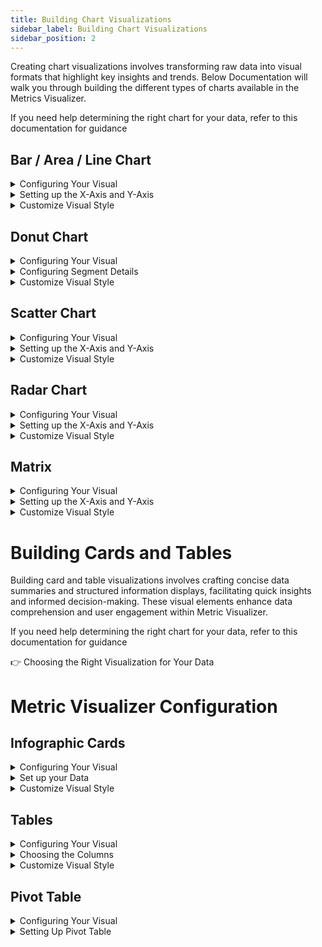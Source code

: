 ```yaml
---
title: Building Chart Visualizations
sidebar_label: Building Chart Visualizations
sidebar_position: 2
---
```





<head>
  <title>Building Chart Visualizations</title>
  <meta name="description" content="" />
</head>

Creating chart visualizations involves transforming raw data into visual formats that highlight key insights and trends. Below Documentation will walk you through building the different types of charts available in the Metrics Visualizer. 

If you need help determining the right chart for your data, refer to this documentation for guidance 


<div class="partner-details">
  

  <h2>Bar / Area / Line Chart</h2>
  <details>
    <summary>Configuring Your Visual</summary>
    <p>Title: Set a concise title that describes your visual's purpose.</p>
    <p>Dataset: Choose the dataset on which your visual will be based.</p>
    <p>If you've uploaded a new dataset, click the refresh button to ensure it's up-to-date and available for visualization.</p>
    <p>Visual Type: Select the type of visual you prefer: Bar, Line, or Area Chart.</p>
    <p>Filters: Apply filters to narrow down the data for your insights. Combine multiple filters using 'and' or 'or' operators.</p>
    <p>Operation: Choose a conditional operator (e.g., ==, >=) for your filter.</p>
    <p>Field: Select the column to which you want to apply the filter.</p>
    <p>Value: Enter the filter value to refine your data selection.</p>
  </details>

  <details>
    <summary>Setting up the X-Axis and Y-Axis</summary>
    <h3>X-Axis</h3>
    <p>The x-axis is like a horizontal line on a graph, showing categories or time.</p>
    <p>Field: Choose the data column to display on the X-axis.</p>
    <p>Orientation(Bottom/Top): Decide where the X-axis labels and ticks appear</p>
    <p>Show Axis Button: Toggle to display or hide the X-axis.</p>
    <p>Stroke: Stroke refers to the thickness of the X-axis line</p>
    <p>Stroke Color: Choose the color of the X-axis line.</p>
    <p>Axis Type: Specify if the X-axis represents categories or numerical values.</p>
    <p>Angle: Adjust the angle of the X-axis labels for better readability.</p>
    <p>Height: Set the height of the X-axis line for visual consistency.</p>
    <h3>Y-Axis</h3>
    <p>The y-axis is a vertical line showing values or counts related to those categories or time.</p>
    <p>Field: Select the data column to display on the Y-axis.</p>
    <p>Aggregation: Choose how data on the Y-axis should be aggregated (e.g., sum, average).</p>
    <p>Show Axis Button: Toggle to display or hide the Y-axis.</p>
    <p>Axis Orientation: Specify whether the Y-axis labels and ticks appear on the left or right side.</p>
    <p>Axis Color: Set the color of the Y-axis line.</p>
    <p>Bar Color: Choose the color of bars in a bar chart on the Y-axis.</p>
    <p>Stacked: Top of each other bar / area for compactness. (Applicable to Bar , Area Chart)</p>
    <p>Stacked Button: Determine if bars / areas in the chart should be stacked.</p>
    <p>Show Bar / Area / Line Button: Toggle to display or hide bars / areas in the visual.</p>
    <p>Axis Type: Define if the Y-axis represents categories or numerical values.</p>
    <p>Area / Line Type: Select the Line / Area type design (Basis , Bump , Natural , etc.) (Applicable to Area , Line Chart)</p>
    <p>Add Y-axis: Allows you to add a secondary Y-axis to your visual, useful for comparing different data series with different scales on the same chart. (Can add up to 4 Axis)</p>
  </details>

  <details>
    <summary>Customize Visual Style</summary>
    <p>Legend: Display information about the Y-Axis and secondary Y-Axis</p>
    <p>Show Legend: Toggle to display or hide the legend.</p>
    <p>Position: Choose where the legend appears relative to the visual.</p>
    <p>Alignment: Align the legend items horizontally or vertically.</p>
    <p>Tooltip: Provides additional information when hovering over data points.</p>
    <p>Show Tooltip: Toggle to display or hide tooltips.</p>
    <p>Style Config: Adjust margins around the visual.</p>
    <p>Top/Right/Left/Bottom Margin: Set the spacing between the visual and its container.</p>
    <p>Grid: Adds a grid for better data interpretation.</p>
    <p>Show Grid: Toggle to display or hide the grid lines.</p>
    <p>Show Horizontal Grid: Toggle to show or hide horizontal grid lines.</p>
    <p>Show Vertical Grid: Toggle to show or hide vertical grid lines.</p>
  </details>

  <h2>Donut Chart</h2>
  <details>
    <summary>Configuring Your Visual</summary>
    <p>Title: Set a concise title that describes your visual's purpose.</p>
    <p>Dataset: Choose the dataset on which your visual will be based.</p>
    <p>If you've uploaded a new dataset, click the refresh button to ensure it's up-to-date and available for visualization.</p>
    <p>Filters: Apply filters to narrow down the data for your insights. Combine multiple filters using 'and' or 'or' operators.</p>
    <p>Operation: Choose a conditional operator (e.g., ==, >=) for your filter.</p>
    <p>Field: Select the column to which you want to apply the filter.</p>
    <p>Value: Enter the filter value to refine your data selection.</p>
  </details>

  <details>
    <summary>Configuring Segment Details</summary>
    <h3>Field</h3>
    <p>Select the data column that will define the segments of the donut chart. Each unique value in this field will represent a distinct segment.</p>
    <h3>Configuring Percentage Display</h3>
    <p>Field: Select the data column to calculate the percentage for each segment.</p>
    <p>Aggregation: Choose how to aggregate data (e.g., sum, average) for calculating percentages.</p>
    <p>Show Button: Toggle to display or hide the percentage values on the chart.</p>
    <p>Is Animation Active Button: Toggle to enable or disable animations for the chart.</p>
    <p>Inner Radius: Adjust the inner radius of the donut chart, making the hole larger or smaller.</p>
    <p>Show Label: Toggle to display or hide labels on the segments.</p>
    <p>Show Label Line: Toggle to display or hide lines connecting labels to their respective segments.</p>
  </details>

  <details>
    <summary>Customize Visual Style</summary>
    <p>Legend: Display information about the Y-Axis and secondary Y-Axis</p>
    <p>Show Legend: Toggle to display or hide the legend.</p>
    <p>Position: Choose where the legend appears relative to the visual.</p>
    <p>Alignment: Align the legend items horizontally or vertically.</p>
    <p>Tooltip: Provides additional information when hovering over data points.</p>
    <p>Show Tooltip: Toggle to display or hide tooltips.</p>
    <p>Style Config: Adjust margins around the visual.</p>
    <p>Top/Right/Left/Bottom Margin: Set the spacing between the visual and its container.</p>
  </details>

  <h2>Scatter Chart</h2>
  <details>
    <summary>Configuring Your Visual</summary>
    <p>Title: Set a concise title that describes your visual's purpose.</p>
    <p>Dataset: Choose the dataset on which your visual will be based.</p>
    <p>If you've uploaded a new dataset, click the refresh button to ensure it's up-to-date and available for visualization.</p>
    <p>Filters: Apply filters to narrow down the data for your insights. Combine multiple filters using 'and' or 'or' operators.</p>
    <p>Operation: Choose a conditional operator (e.g., ==, >=) for your filter.</p>
    <p>Field: Select the column to which you want to apply the filter.</p>
    <p>Value: Enter the filter value to refine your data selection.</p>
  </details>

  <details>
    <summary>Setting up the X-Axis and Y-Axis</summary>
    <h3>X-Axis</h3>
    <p>The X-axis in a scatter plot is a horizontal line that shows categories or numerical values.</p>
    <p>Field: Choose the data column to display on the X-axis.</p>
    <p>Orientation (Bottom/Top): Decide where the X-axis labels and ticks appear.</p>
    <p>Show Axis Button: Toggle to display or hide the X-axis.</p>
    <p>Stroke: Refers to the thickness of the X-axis line.</p>
    <p>Stroke Color: Choose the color of the X-axis line.</p>
    <p>Axis Type: Specify if the X-axis represents categories or numerical values.</p>
    <p>Angle: Adjust the angle of the X-axis labels for better readability.</p>
    <p>Height: Set the height of the X-axis line for visual consistency.</p>
    <h3>Y-Axis</h3>
    <p>The Y-axis in a scatter plot represents the numerical values or measurements plotted vertically against the X-axis.</p>
    <p>Field: Select the data column to display on the Y-axis.</p>
    <p>Aggregation: Choose how to aggregate data on the Y-axis (e.g., sum, average).</p>
    <p>Orientation: Decide where the Y-axis labels and ticks appear (left or right).</p>
    <p>Show Axis: Toggle to display or hide the Y-axis.</p>
    <p>Axis Color: Set the color of the Y-axis line.</p>
    <p>Plot Color: Choose the color of the scatter plot points.</p>
    <p>Axis Type: Specify if the Y-axis represents categories or numerical values.</p>
    <p>Show Scatters: Toggle to display or hide the scatter plot points.</p>
    <p>Show Lines: Toggle to display or hide lines connecting scatter plot points.</p>
    <p>Plot Type: Select the type of plot design (Circle , Cross , Diamond , etc.) to display on the Y-axis.</p>
    <p>Add Y-axis: Allows you to add a secondary Y-axis to your visual, useful for comparing different data series with different scales on the same chart. (Can add up to 4 Axis)</p>
  </details>

  <details>
    <summary>Customize Visual Style</summary>
    <p>Legend: Display information about the Y-Axis and secondary Y-Axis</p>
    <p>Show Legend: Toggle to display or hide the legend.</p>
    <p>Position: Choose where the legend appears relative to the visual.</p>
    <p>Alignment: Align the legend items horizontally or vertically.</p>
    <p>Tooltip: Provides additional information when hovering over data points.</p>
    <p>Show Tooltip: Toggle to display or hide tooltips.</p>
    <p>Style Config: Adjust margins around the visual.</p>
    <p>Top/Right/Left/Bottom Margin: Set the spacing between the visual and its container.</p>
    <p>Grid: Adds a grid for better data interpretation.</p>
    <p>Show Grid: Toggle to display or hide the grid lines.</p>
    <p>Show Horizontal Grid: Toggle to show or hide horizontal grid lines.</p>
    <p>Show Vertical Grid: Toggle to show or hide vertical grid lines.</p>
  </details>

  <h2>Radar Chart</h2>
  <details>
    <summary>Configuring Your Visual</summary>
    <p>Title: Set a concise title that describes your visual's purpose.</p>
    <p>Dataset: Choose the dataset on which your visual will be based.</p>
    <p>If you've uploaded a new dataset, click the refresh button to ensure it's up-to-date and available for visualization.</p>
    <p>Filters: Apply filters to narrow down the data for your insights. Combine multiple filters using 'and' or 'or' operators.</p>
    <p>Operation: Choose a conditional operator (e.g., ==, >=) for your filter.</p>
    <p>Field: Select the column to which you want to apply the filter.</p>
    <p>Value: Enter the filter value to refine your data selection.</p>
  </details>

  <details>
    <summary>Setting up the X-Axis and Y-Axis</summary>
    <h3>X-Axis</h3>
    <p>The X-axis in a radar chart represents different variables or categories plotted radially around the center, showing their values relative to each other.</p>
    <p>Field: Select the data column to define the categories or variables displayed on the X-axis of the radar chart. Each value in this field will represent a point around the radar chart's circumference.</p>
    <h3>Y-Axis</h3>
    <p>The Y-axis in a radar chart represents the scale or values for each category or variable plotted radially from the center of the chart.</p>
    <p>Field: Choose the data column to display on the Y-axis of the radar chart.</p>
    <p>Aggregation: Select how to aggregate data for each category on the Y-axis (e.g., sum, average).</p>
    <p>Show Radar: Toggle to display or hide the radar lines connecting data points.</p>
    <p>Radar Color: Set the color of the radar lines on the chart.</p>
    <p>Fill Opacity: Adjust the transparency of the area filled between radar lines to indicate data values.</p>
    <p>Add Y-axis: Allows you to add a secondary Y-axis to your visual, useful for comparing different data series with different scales on the same chart. (Can add up to 4 Axis)</p>
  </details>

  <details>
    <summary>Customize Visual Style</summary>
    <p>Legend: Display information about the Y-Axis and secondary Y-Axis</p>
    <p>Show Legend: Toggle to display or hide the legend.</p>
    <p>Position: Choose where the legend appears relative to the visual.</p>
    <p>Alignment: Align the legend items horizontally or vertically.</p>
    <p>Tooltip: Provides additional information when hovering over data points.</p>
    <p>Show Tooltip: Toggle to display or hide tooltips.</p>
    <p>Style Config: Adjust margins around the visual.</p>
    <p>Top/Right/Left/Bottom Margin: Set the spacing between the visual and its container.</p>
    <p>Grid: Adds a grid for better data interpretation.</p>
    <p>Show Grid: Toggle to display or hide the grid lines.</p>
    <p>Show Horizontal Grid: Toggle to show or hide horizontal grid lines.</p>
    <p>Show Vertical Grid: Toggle to show or hide vertical grid lines.</p>
  </details>

  <h2>Matrix</h2>
  <details>
    <summary>Configuring Your Visual</summary>
    <p>Title: Set a concise title that describes your visual's purpose.</p>
    <p>Dataset: Choose the dataset on which your visual will be based.</p>
    <p>If you've uploaded a new dataset, click the refresh button to ensure it's up-to-date and available for visualization.</p>
    <p>Filters: Apply filters to narrow down the data for your insights. Combine multiple filters using 'and' or 'or' operators.</p>
    <p>Operation: Choose a conditional operator (e.g., ==, >=) for your filter.</p>
    <p>Field: Select the column to which you want to apply the filter.</p>
    <p>Value: Enter the filter value to refine your data selection.</p>
  </details>

  <details>
    <summary>Setting up the X-Axis and Y-Axis</summary>
    <h3>X-Axis</h3>
    <p>The X-axis in a radar chart represents categories or groups.</p>
    <p>Field: Select the data column to display on the X-axis of the matrix visual. Each unique value in this field will represent a column in the matrix.</p>
     <h3>Y-Axis</h3>
    <p>The Y-axis in a radar chart represents corresponding numerical values or metrics to X-axis.</p>
    <p>Field: Choose the data column to display on the Y-axis of the matrix visual. Each unique value in this field will represent a row in the matrix.</p>
    <p>Aggregation Field: Select the data column to aggregate values for each cell in the matrix.</p>
    <p>Aggregation: Choose the aggregation method (e.g., sum, average) to calculate values for each cell in the matrix.</p>
  </details>

  <details>
    <summary>Customize Visual Style</summary>
    <p>Legend: Display information about the Y-Axis and secondary Y-Axis</p>
    <p>Show Legend: Toggle to display or hide the legend.</p>
    <p>Position: Choose where the legend appears relative to the visual.</p>
    <p>Alignment: Align the legend items horizontally or vertically.</p>
    <p>Tooltip: Provides additional information when hovering over data points.</p>
    <p>Show Tooltip: Toggle to display or hide tooltips.</p>
    <p>Style Config: Adjust margins around the visual.</p>
    <p>Top/Right/Left/Bottom Margin: Set the spacing between the visual and its container.</p>
    <p>Grid: Adds a grid for better data interpretation.</p>
    <p>Show Grid: Toggle to display or hide the grid lines.</p>
    <p>Show Horizontal Grid: Toggle to show or hide horizontal grid lines.</p>
    <p>Show Vertical Grid: Toggle to show or hide vertical grid lines.</p>
  </details>
</div>

# Building Cards and Tables

Building card and table visualizations involves crafting concise data summaries and structured information displays, facilitating quick insights and informed decision-making. These visual elements enhance data comprehension and user engagement within Metric Visualizer. 

If you need help determining the right chart for your data, refer to this documentation for guidance 

:point_right: Choosing the Right Visualization for Your Data


<h1 class="partner-title">Metric Visualizer Configuration</h1>
<div class="partner-details">
  <h2>Infographic Cards</h2>
  <details>
    <summary>Configuring Your Visual</summary>
    <p>Dataset: Choose the dataset on which your visual will be based.</p>
    <p>If you've uploaded a new dataset, click the refresh button to ensure it's up-to-date and available for visualization.</p>
    <p>Card Type: Select the orientation for your card: vertical or horizontal.</p>
    <p>Title: Set a concise title that describes your visual's purpose.</p>
    <p>Sub Title: Set a short description that describes your visual's purpose.</p>
    <p>Icon: Customize the icon based on the data you wish to showcase on the card.</p>
    <p>Filters: Apply filters to narrow down the data for your insights. Combine multiple filters using 'and' or 'or' operators.</p>
    <p>Operation: Choose a conditional operator (e.g., ==, >=) for your filter.</p>
    <p>Field: Select the column to which you want to apply the filter.</p>
    <p>Value: Enter the filter value to refine your data selection.</p>
  </details>

  <details>
    <summary>Set up your Data</summary>
    <p>Field: Choose the data column to be displayed or aggregated in the infographic card.</p>
    <p>Aggregation: Select how to aggregate the data (e.g., sum, average) for display in the infographic card.</p>
  </details>

  <details>
    <summary>Customize Visual Style</summary>
    <p>Content Alignment: Adjusts the alignment of text and other content within the infographic card.</p>
    <p>Icon Alignment: Aligns icons (Number, Currency, etc.) within the infographic card for visual consistency.</p>
  </details>

  <h2>Tables</h2>
  <details>
    <summary>Configuring Your Visual</summary>
    <p>Dataset: Choose the dataset on which your visual will be based.</p>
    <p>If you've uploaded a new dataset, click the refresh button to ensure it's up-to-date and available for visualization.</p>
    <p>Card Type: Select the orientation for your card: vertical or horizontal.</p>
    <p>Title: Set a concise title that describes your visual's purpose.</p>
    <p>Filters: Apply filters to narrow down the data for your insights. Combine multiple filters using 'and' or 'or' operators.</p>
    <p>Operation: Choose a conditional operator (e.g., ==, >=) for your filter.</p>
    <p>Field: Select the column to which you want to apply the filter.</p>
    <p>Value: Enter the filter value to refine your data selection.</p>
  </details>

  <details>
    <summary>Choosing the Columns</summary>
    <p>Columns: Select the columns you want to be displayed on the visual.</p>
  </details>

  <details>
    <summary>Customize Visual Style</summary>
    <p>Table Type: Choose the style or format for the table, such as basic, striped, or bordered.</p>
    <p>Fixed Columns: Specify the number of columns to keep fixed when scrolling horizontally in the table.</p>
  </details>

  <h2>Pivot Table</h2>
  <details>
    <summary>Configuring Your Visual</summary>
    <p>Dataset: Choose the dataset on which your visual will be based.</p>
    <p>If you've uploaded a new dataset, click the refresh button to ensure it's up-to-date and available for visualization.</p>
    <p>Card Type: Select the orientation for your card: vertical or horizontal.</p>
    <p>Title: Set a concise title that describes your visual's purpose.</p>
    <p>Filters: Apply filters to narrow down the data for your insights. Combine multiple filters using 'and' or 'or' operators.</p>
    <p>Operation: Choose a conditional operator (e.g., ==, >=) for your filter.</p>
    <p>Field: Select the column to which you want to apply the filter.</p>
    <p>Value: Enter the filter value to refine your data selection.</p>
  </details>

  <details>
    <summary>Setting Up Pivot Table</summary>
    <p>Rows: Organize data vertically in the pivot table based on selected criteria.</p>
    <p>Order: Arrange columns in ascending or descending order based on selected criteria.</p>
    <p>Columns: Arrange data horizontally in the pivot table according to specified parameters.</p>
    <p>Order: Arrange columns in ascending or descending order based on selected criteria.</p>
    <p>Values: Display numerical data or metrics in the pivot table cells for analysis.</p>
    <p>Aggregation: Choose the aggregation method for the values displayed in the pivot table.</p>
  </details>
</div>
